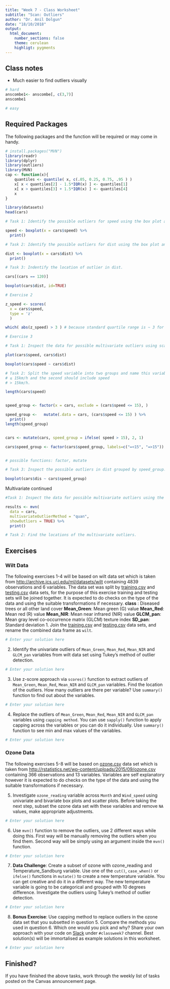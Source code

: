 ```yaml
---
title: "Week 7 - Class Worksheet"
subtitle: "Scan: Outliers"
author: "Dr. Anil Dolgun"
date: "18/10/2018"
output: 
  html_document:
    number_sections: false
    theme: cerulean
    highligt: pygments
---
```


## Class notes

- Much easier to find outliers visually

```r
# hard
anscombe1<- anscombe[, c(3,7)]
anscombe1

# easy
```







## Required Packages 
The following packages and the function will be required or may come in handy.
```r
# install.packages("MVN")
library(readr)
library(dplyr)
library(outliers)
library(MVN)
cap <- function(x){
    quantiles <- quantile( x, c(.05, 0.25, 0.75, .95 ) )
    x[ x < quantiles[2] - 1.5*IQR(x) ] <- quantiles[1]
    x[ x > quantiles[3] + 1.5*IQR(x) ] <- quantiles[4]
    x
}

library(datasets)
head(cars)

```

```r

# Task 1: Identify the possible outliers for speed using the box plot and Tukey’s method.

speed <- boxplot(x = cars$speed) %>%
  print()

# Task 2: Identify the possible outliers for dist using the box plot and Tukey’s method.

dist <- boxplot(x = cars$dist) %>%
  print()

# Task 3: Indentify the location of outlier in dist.

cars[(cars == 120)]

boxplot(cars$dist, id=TRUE)

# Exercise 2

z_speed <- scores(
  x = cars$speed, 
  type = 'z'
  )

which( abs(z_speed) > 3 ) # because standard quartile range is ~ 3 for top quartile

# Exercise 3

# Task 1: Inspect the data for possible multivariate outliers using scatter plot.

plot(cars$speed, cars$dist)

boxplot(cars$speed ~ cars$dist)

# Task 2: Split the speed variable into two groups and name this variable as speed_group. The first group should include speed 
# ≤ 15km/h and the second should include speed 
# > 15km/h.

length(cars$speed)


speed_group <- factor(x = cars, exclude = (cars$speed <= 15), )

speed_group <-   mutate(.data = cars, (cars$speed <= 15) ) %>%
  print()
length(speed_group)


cars <- mutate(cars, speed_group = ifelse( speed > 15), 2, 1)

cars$speed_group <- factor(cars$speed_group, labels=c("=<15", "=>15"))


# possible functions: factor, mutate

# Task 3: Inspect the possible outliers in dist grouped by speed_group.

boxplot(cars$dis ~ cars$speed_group)

```

Multivariate continued

```r

#Task 1: Inspect the data for possible multivariate outliers using the Mahalanobis distance vs. Chi-square quantile distribution plot.

results <- mvn(
  data = cars, 
  multivariateOutlierMethod = "quan", 
  showOutliers = TRUE) %>% 
  print()

# Task 2: Find the locations of the multivariate outliers.


```

## Exercises 
### Wilt Data
The following exercises 1-4 will be based on wilt data set which is taken from <http://archive.ics.uci.edu/ml/datasets/wilt> containing 4839 observations and 6 variables. The data set was split by [training.csv](../data/training.csv) and [testing.csv](../data/testing.csv) data sets, for the purpose of this exercise training and testing sets will be joined together. It is expected to do checks on the type of the data and using the suitable transformations if necessary. 
**class** : Diseased trees or all other land cover
**Mean_Green**: Mean green (G) value
**Mean_Red**: Mean red (R) value
**Mean_NIR**: Mean near infrared (NIR) value
**GLCM_pan**: Mean gray level co-occurrence matrix (GLCM) texture index
**SD_pan**: Standard deviation
1. Join the [training.csv](../data/training.csv) and [testing.csv](../data/testing.csv) data sets, and rename the combined data frame as `wilt`.
```r
# Enter your solution here
```
2. Identify the univariate outliers of `Mean_Green`, `Mean_Red`, `Mean_NIR` and `GLCM_pan` variables from wilt data set using Tukey's method of outlier detection.  
```r
# Enter your solution here
```
3. Use z-score approach via `scores()` function to extract outliers of `Mean_Green`, `Mean_Red`, `Mean_NIR` and `GLCM_pan` variables. Find the location of the outliers. How many outliers are there per variable? Use `summary()` function to find out about the variables. 
```r
# Enter your solution here
```
4. Replace the outliers of `Mean_Green`, `Mean_Red`, `Mean_NIR` and `GLCM_pan` variables using `capping method`. You can use `sapply()` function to apply capping across the variables or you can do it individually. Use `summary()` function to see min and max values of the variables.
```r
# Enter your solution here
```
### Ozone Data
The following exercises 5-8 will be based on [ozone.csv](../data/ozone.csv) data set which is taken from <http://rstatistics.net/wp-content/uploads/2015/09/ozone.csv> containing 366 observations and 13 variables. Variables are self explanatory however it is expected to do checks on the type of the data and using the suitable transformations if necessary. 
 
5. Investigate `ozone_reading` variable across `Month` and `Wind_speed` using univariate and bivariate box plots and scatter plots. Before taking the next step, subset the ozone data set with these variables and remove `NA` values, make appropriate adjustments. 
```r
# Enter your solution here
```
6.  Use `mvn()` function to remove the outliers, use 2 different ways while doing this. First way will be manually removing the outliers when you find them. Second way will be simply using an argument inside the `mvn()` function.  
```r
# Enter your solution here
```
7. **Data Challenge**: Create a subset of ozone with ozone_reading and Temperature_Sandburg variable. Use one of the `cut()`, `case_when()` or `ifelse()` functions in `mutate()` to create a new temperature variable. You can get creative and do it in a different way. The new temperature variable is going to be categorical and grouped with 10 degrees difference. Investigate the outliers using Tukey's method of outlier detection. 
```r
# Enter your solution here
```
8. **Bonus Exercise**: Use capping method to replace outliers in the ozone data set that you subsetted in question 5. Compare the methods you used in question 6. Which one would you pick and why? Share your own approach with your code on [Slack](https://math2349.slack.com/) under `#classweek7` channel. Best solution(s) will be immortalised as example solutions in this worksheet.
```r
# Enter your solution here
```
## Finished?
If you have finished the above tasks, work through the weekly list of tasks posted on the Canvas announcement page.